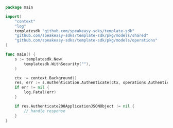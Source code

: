 ```go Authenticate.go
package main

import(
	"context"
	"log"
	templatesdk "github.com/speakeasy-sdks/template-sdk"
	"github.com/speakeasy-sdks/template-sdk/pkg/models/shared"
	"github.com/speakeasy-sdks/template-sdk/pkg/models/operations"
)

func main() {
    s := templatesdk.New(
        templatesdk.WithSecurity(""),
    )

    ctx := context.Background()
    res, err := s.Authentication.Authenticate(ctx, operations.AuthenticateRequestBody{})
    if err != nil {
        log.Fatal(err)
    }

    if res.Authenticate200ApplicationJSONObject != nil {
        // handle response
    }
}
```
